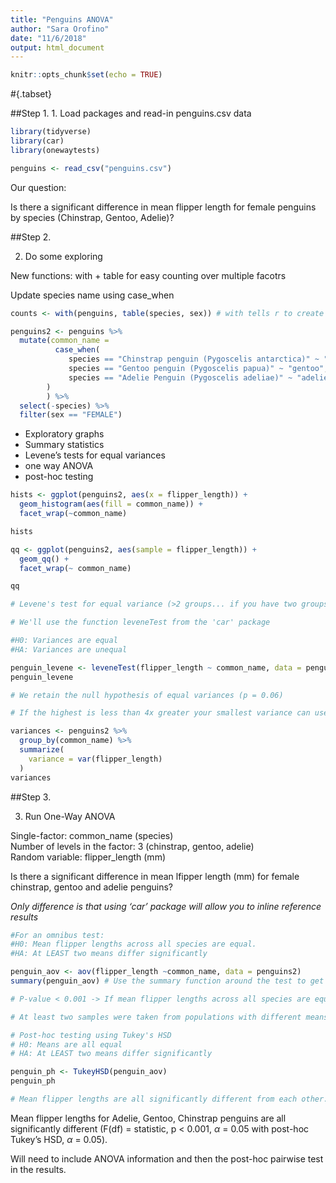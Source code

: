 ```yaml
---
title: "Penguins ANOVA"
author: "Sara Orofino"
date: "11/6/2018"
output: html_document
---
```


```r
knitr::opts_chunk$set(echo = TRUE)
```
#{.tabset}

##Step 1.
1. Load packages and read-in penguins.csv data

```r
library(tidyverse)
library(car)
library(onewaytests)

penguins <- read_csv("penguins.csv")
```

Our question:  
  
Is there a significant difference in mean flipper length for female penguins by species (Chinstrap, Gentoo, Adelie)?  

##Step 2. 

2. Do some exploring  

New functions: with + table for easy counting over multiple facotrs  

Update species name using case_when  

```r

counts <- with(penguins, table(species, sex)) # with tells r to create something with something else, table counts number of penguins by species column and sex  

penguins2 <- penguins %>% 
  mutate(common_name = 
          case_when(
             species == "Chinstrap penguin (Pygoscelis antarctica)" ~ "chinstrap",
             species == "Gentoo penguin (Pygoscelis papua)" ~ "gentoo",
             species == "Adelie Penguin (Pygoscelis adeliae)" ~ "adelie"
        )
        ) %>% 
  select(-species) %>% 
  filter(sex == "FEMALE")


```

- Exploratory graphs  
- Summary statistics  
- Levene's tests for equal variances  
- one way ANOVA  
- post-hoc testing  

```r

hists <- ggplot(penguins2, aes(x = flipper_length)) +
  geom_histogram(aes(fill = common_name)) +
  facet_wrap(~common_name)

hists

qq <- ggplot(penguins2, aes(sample = flipper_length)) +
  geom_qq() +
  facet_wrap(~ common_name)

qq

# Levene's test for equal variance (>2 groups... if you have two groups, use the F-test for equal variance)

# We'll use the function leveneTest from the 'car' package

#H0: Variances are equal
#HA: Variances are unequal

penguin_levene <- leveneTest(flipper_length ~ common_name, data = penguins2)
penguin_levene

# We retain the null hypothesis of equal variances (p = 0.06)

# If the highest is less than 4x greater your smallest variance can use an ANOVA. Make a real quick summary table to compare the differences in variances of flipper length by common name. 

variances <- penguins2 %>% 
  group_by(common_name) %>% 
  summarize(
    variance = var(flipper_length)
  )
variances
```

##Step 3.

3. Run One-Way ANOVA    

Single-factor: common_name (species)  
Number of levels in the factor: 3 (chinstrap, gentoo, adelie)  
Random variable: flipper_length (mm)  

Is there a significant difference in mean lfipper length (mm) for female chinstrap, gentoo and adelie penguins?  

*Only difference is that using 'car' package will allow you to inline reference results*  

```r
#For an omnibus test: 
#H0: Mean flipper lengths across all species are equal.
#HA: At LEAST two means differ significantly 

penguin_aov <- aov(flipper_length ~common_name, data = penguins2)
summary(penguin_aov) # Use the summary function around the test to get more information on results.

# P-value < 0.001 -> If mean flipper lengths across all species are equal there is almost a 0% chance that we would have gotten the difference in means that we got or greater by random chance. 

# At least two samples were taken from populations with different means. Which ones are different? All three are different from each other? Or something else?

# Post-hoc testing using Tukey's HSD
# H0: Means are all equal
# HA: At LEAST two means differ significantly

penguin_ph <- TukeyHSD(penguin_aov)
penguin_ph

# Mean flipper lengths are all significantly different from each other. 
```

Mean flipper lengths for Adelie, Gentoo, Chinstrap penguins are all significantly different (F(df) = statistic, p < 0.001, $\alpha$ = 0.05 with post-hoc Tukey's HSD, $\alpha$ = 0.05).

Will need to include ANOVA information and then the post-hoc pairwise test in the results. 